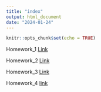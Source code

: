 ```yaml
---
title: "index"
output: html_document
date: "2024-01-24"
---
```


```r
knitr::opts_chunk$set(echo = TRUE)
```


Homework_1 [Link](newpage.html)

Homework_2 [Link](Homework.html)

Homework_3 [Link](Homework3.html)

Homework_4 [link](HomeWork_4.html)

